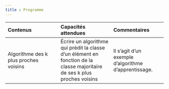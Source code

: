---
title : Programme
---

|Contenus |Capacités attendues| Commentaires|
| :---| :---| :---|
|Algorithme des k plus proches voisins|Écrire un algorithme qui prédit la classe d’un élément en fonction de la classe majoritaire de ses k plus proches voisins | Il s’agit d’un exemple d’algorithme d’apprentissage.|
